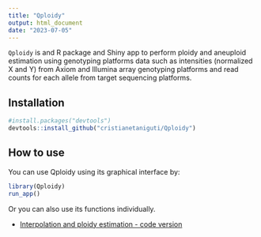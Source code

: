 ```yaml
---
title: "Qploidy"
output: html_document
date: "2023-07-05"
---
```


`Qploidy` is and R package and Shiny app to perform ploidy and aneuploid estimation using genotyping platforms data such as intensities (normalized X and Y) from Axiom and Illumina array genotyping platforms and read counts for each allele from target sequencing platforms. 

## Installation

``` r
#install.packages("devtools")
devtools::install_github("cristianetaniguti/Qploidy")
```

## How to use

You can use Qploidy using its graphical interface by:

``` r
library(Qploidy)
run_app()
```

Or you can also use its functions individually.

* [Interpolation and ploidy estimation - code version]()
